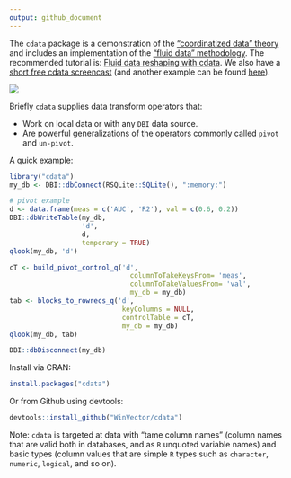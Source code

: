 ```yaml
---
output: github_document
---
```


<!-- README.md is generated from README.Rmd. Please edit that file -->



The `cdata` package is a demonstration of the ["coordinatized data" theory](http://winvector.github.io/FluidData/RowsAndColumns.html) and includes an implementation of the ["fluid data" methodology](http://winvector.github.io/FluidData/FluidData.html).   The recommended tutorial is: [Fluid data reshaping with cdata](http://winvector.github.io/FluidData/FluidDataReshapingWithCdata.html). We also have a [short free cdata screencast](https://youtu.be/4cYbP3kbc0k) (and another example can be found [here](http://winvector.github.io/FluidData/DataWranglingAtScale.html)).

![](https://raw.githubusercontent.com/WinVector/cdata/master/tools/cdata.png)

Briefly `cdata` supplies data transform operators that:

 * Work on local data or with any `DBI` data source.
 * Are powerful generalizations of the operators commonly called `pivot` and `un-pivot`.

A quick example:

```r
library("cdata")
my_db <- DBI::dbConnect(RSQLite::SQLite(), ":memory:")

# pivot example
d <- data.frame(meas = c('AUC', 'R2'), val = c(0.6, 0.2))
DBI::dbWriteTable(my_db,
                  'd',
                  d,
                  temporary = TRUE)
qlook(my_db, 'd')

cT <- build_pivot_control_q('d',
                              columnToTakeKeysFrom= 'meas',
                              columnToTakeValuesFrom= 'val',
                              my_db = my_db)
tab <- blocks_to_rowrecs_q('d',
                            keyColumns = NULL,
                            controlTable = cT,
                            my_db = my_db)
qlook(my_db, tab)

DBI::dbDisconnect(my_db)
```

Install via CRAN:

```r
install.packages("cdata")
```

Or from Github using devtools:

```r
devtools::install_github("WinVector/cdata")
```

Note: `cdata` is targeted at data with "tame column names" (column names that are valid both in databases, and as `R` unquoted variable names) and basic types (column values that are simple `R` types such as `character`, `numeric`, `logical`, and so on). 


